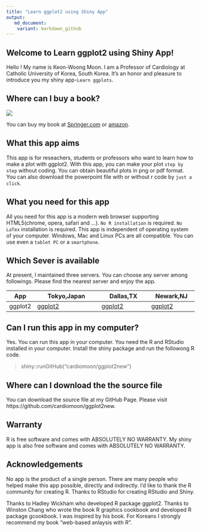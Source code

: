 ```yaml
---
title: "Learn ggplot2 using Shiny App"
output:
   md_document:
    variant: markdown_github
---
```


## Welcome to Learn ggplot2 using Shiny App!

Hello ! My name is Keon-Woong Moon. I am a Professor of Cardiology at Catholic University of Korea, South Korea. It’s an honor and pleasure to introduce you my shiny app-`Learn ggplots`.

## Where can I buy a book?

![](https://github.com/cardiomoon/ggplot2new/blob/master/www/mybook.jpeg?raw=true)

You can buy my book at [Springer.com](http://www.springer.com/us/book/9783319530185#otherversion=9783319530192) or [amazon]().

## What this app aims

This app is for reseachers, students or professors who want to learn how to make a plot with ggplot2. With this app, you can make your plot  `step by step` without coding. You can obtain beautiful plots in png or pdf format. You can also download the powerpoint file with or without r code by `just a click`.

## What you need for this app

All you need for this app is a modern web browser supporting HTML5(chrome, opera, safari and …). `No R installation` is required.  `No LaTex` installation is required. This app is independent of operating system of your computer. Windows, Mac and Linux PCs are all compatible. You can use even a `tablet PC` or a `smartphone`.

## Which Sever is available

At present, I maintained three servers. You can choose any server among followings. Please find the nearest server and enjoy the app.

App  |	Tokyo,Japan	| Dallas,TX	|Newark,NJ
-----|--------------|-----------|----------
ggplot2 |[ggplot2](http://r-ggplot2.com:3838/ggplot2new)|[ggplot2](http://23.239.25.35:3838/ggplot2new)|[ggplot2](http://45.79.141.61:3838/ggplot2new)


## Can I run this app in my computer?

Yes. You can run this app in your computer. You need the R and RStudio installed in your computer.
Install the shiny package and run the followong R code.

>  shiny::runGitHub("cardiomoon/ggplot2new")


## Where can I download the the source file

You can download the source file at my GitHub Page. Please visit https://github.com/cardiomoon/ggplot2new.


## Warranty

R is free software and comes with ABSOLUTELY NO WARRANTY. My shiny app is also free software and comes with ABSOLUTELY NO WARRANTY.

## Acknowledgements

No app is the product of a single person. There are many people who helped make this app possible, directly and indirectly. I’d like to thank the R community for creating R. Thanks to RStudio for creating RStudio and Shiny.

Thanks to Hadley Wickham who developed R package ggplot2. Thanks to Winston Chang who wrote the book R graphics cookbook and developed R package gcookbook. I was inspired by his book. For Koreans I strongly recommend my book “web-based anlaysis with R”.